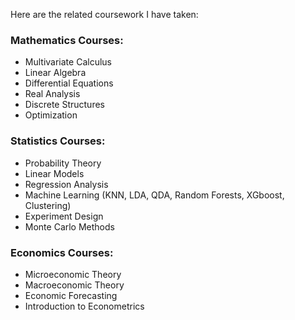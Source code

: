 Here are the related coursework I have taken:


### Mathematics Courses:
- Multivariate Calculus
- Linear Algebra
- Differential Equations
- Real Analysis
- Discrete Structures
- Optimization


### Statistics Courses:
- Probability Theory
- Linear Models
- Regression Analysis
- Machine Learning (KNN, LDA, QDA, Random Forests, XGboost, Clustering)
- Experiment Design
- Monte Carlo Methods


### Economics Courses:
- Microeconomic Theory
- Macroeconomic Theory
- Economic Forecasting
- Introduction to Econometrics